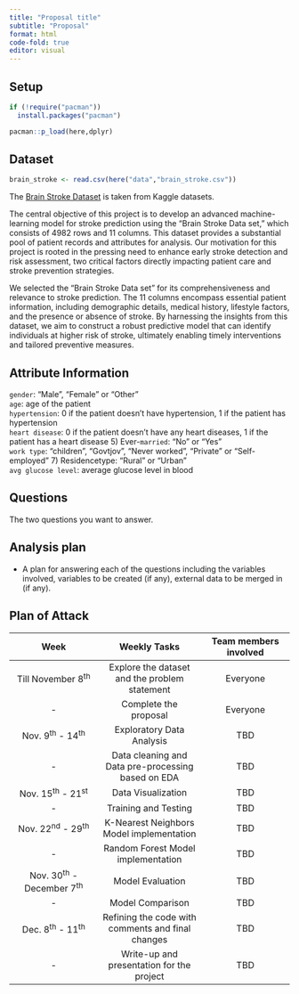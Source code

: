 ```yaml
---
title: "Proposal title"
subtitle: "Proposal"
format: html
code-fold: true
editor: visual
---
```


## Setup

```r

if (!require("pacman")) 
  install.packages("pacman")

pacman::p_load(here,dplyr)
```

## Dataset

```r

brain_stroke <- read.csv(here("data","brain_stroke.csv"))
```

The [Brain Stroke Dataset](https://www.kaggle.com/datasets/jillanisofttech/brain-stroke-dataset) is taken from Kaggle datasets.

The central objective of this project is to develop an advanced machine-learning model for stroke prediction using the "Brain Stroke Data set," which consists of 4982 rows and 11 columns. This dataset provides a substantial pool of patient records and attributes for analysis. Our motivation for this project is rooted in the pressing need to enhance early stroke detection and risk assessment, two critical factors directly impacting patient care and stroke prevention strategies.

We selected the "Brain Stroke Data set" for its comprehensiveness and relevance to stroke prediction. The 11 columns encompass essential patient information, including demographic details, medical history, lifestyle factors, and the presence or absence of stroke. By harnessing the insights from this dataset, we aim to construct a robust predictive model that can identify individuals at higher risk of stroke, ultimately enabling timely interventions and tailored preventive measures.

## **Attribute Information**

`gender`: "Male", "Female" or "Other"\
`age`: age of the patient\
`hypertension`: 0 if the patient doesn't have hypertension, 1 if the patient has hypertension\
`heart disease`: 0 if the patient doesn't have any heart diseases, 1 if the patient has a heart disease 5) Ever-`married`: "No" or "Yes"\
`work type`: "children", "Govtjov", "Never worked", "Private" or "Self-employed" 7) Residencetype: "Rural" or "Urban"\
`avg glucose level`: average glucose level in blood

## Questions

The two questions you want to answer.

## Analysis plan

-   A plan for answering each of the questions including the variables involved, variables to be created (if any), external data to be merged in (if any).

## Plan of Attack

|             Week             |                    Weekly Tasks                    | Team members involved |
|:---------------------:|:-------------------------:|:---------------------:|
|     Till November 8^th^      |   Explore the dataset and the problem statement    |       Everyone        |
|              \-              |               Complete the proposal                |       Everyone        |
|     Nov. 9^th^ - 14^th^      |             Exploratory Data Analysis              |          TBD          |
|              \-              | Data cleaning and Data pre-processing based on EDA |          TBD          |
|     Nov. 15^th^ - 21^st^     |                 Data Visualization                 |          TBD          |
|              \-              |                Training and Testing                |          TBD          |
|     Nov. 22^nd^ - 29^th^     |      K-Nearest Neighbors Model implementation      |          TBD          |
|              \-              |         Random Forest Model implementation         |          TBD          |
| Nov. 30^th^ - December 7^th^ |                  Model Evaluation                  |          TBD          |
|              \-              |                  Model Comparison                  |          TBD          |
|     Dec. 8^th^ - 11^th^      | Refining the code with comments and final changes  |          TBD          |
|              \-              |     Write-up and presentation for the project      |          TBD          |
